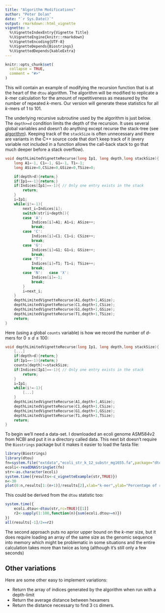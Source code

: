 ```yaml
---
title: "Algorithm Modifications"
author: "Peter Dolan"
date: "`r Sys.Date()`"
output: rmarkdown::html_vignette
vignette: >
  %\VignetteIndexEntry{Vignette Title}
  %\VignetteEngine{knitr::rmarkdown}
  %\VignetteEncoding{UTF-8}
  %\VignetteDepends{Biostrings}
  %\VignettedDepends{kableExtra}
---
```


```r
knitr::opts_chunk$set(
  collapse = TRUE,
  comment = "#>"
)
```

This will contain an example of modifying the recursion function that is at the heart of the `dtou` algorithm.  The algorithm will be modified to replicate a $k$-mer calculation for the amount of repetitiveness as measured by the number of repeated $k$-mers.  Our version will generate these statistics for all $k$-mers of 1 to 101.

The underlying recursive subroutine used by the algorithm is just below.  The `depth>=d` condition limits the depth of the recursion. It uses several global variables and doesn't do anything except recurse the stack-tree (see [algorithm](Algorithm.html)).  Keeping track of the `stackSize` is often unnecessary and there are variants in the C++ source code that don't keep track of it (every variable not included in a function allows the call-back stack to go that much deeper before a stack overflow).

```c
void depthLimitedVignetteRecurse(long Ip1, long depth,long stackSize){
	long A1=-1, C1=-1, G1=-1, T1=-1;
	long ASize=0,CSize=0,GSize=0,TSize=0;

	if(depth>d){return;}
	if(Ip1==-1){return;}
	if(Indices[Ip1]==-1){ // Only one entry exists in the stack
		return;
	}
	i=Ip1;
	while(i!=-1){
		next_i=Indices[i];
		switch(str[i+depth]){
		case 'A':
			Indices[i]=A1; A1=i; ASize++;
			break;
		case 'C':
			Indices[i]=C1; C1=i; CSize++;
			break;
		case 'G':
			Indices[i]=G1; G1=i; GSize++;
			break;
		case 'T':
			Indices[i]=T1; T1=i; TSize++;
			break;
		case 'N':	case 'X':
			Indices[i]=-1;
			break;
		}
		i=next_i;
	}
	depthLimitedVignetteRecurse(A1,depth+1,ASize);
	depthLimitedVignetteRecurse(C1,depth+1,CSize);
	depthLimitedVignetteRecurse(G1,depth+1,GSize);
	depthLimitedVignetteRecurse(T1,depth+1,TSize);
	return;
}
```

Here (using a global `counts` variable) is how we record the number of $d$-mers for $0 \le d \le 100$:

```c
void depthLimitedVignetteRecurse(long Ip1, long depth,long stackSize){
	[...]
	if(depth>d){return;}
	if(Ip1==-1){return;}
	counts[depth]+=stackSize;
	if(Indices[Ip1]==-1){ // Only one entry exists in the stack
		return;
	}
	i=Ip1;
	while(i!=-1){
		[...]
	}
	depthLimitedVignetteRecurse(A1,depth+1,ASize);
	depthLimitedVignetteRecurse(C1,depth+1,CSize);
	depthLimitedVignetteRecurse(G1,depth+1,GSize);
	depthLimitedVignetteRecurse(T1,depth+1,TSize);
	return;
}
```

To begin we'll need a data-set.  I downloaded an ecoli genome ASM584v2 from NCBI and put it in a directory called data.  This next bit doesn't require the `Biostrings` package but it makes it easier to load the fasta file:

```r
library(Biostrings)
library(dtou)
fn=system.file("extdata","ecoli_str_k_12_substr_mg1655.fa",package="dtou")
ecoli<-readDNAStringSet(fn)
str<-as.character(ecoli)
system.time({results<-c_vignetteExample(str,TRUE)})
n<-30
plot(0:n,results[1:(n+1)]/results[2],xlab="k-mer",ylab="Percentage of repetitiveness",type="b",main="Duplication in ecoli")
```

This could be derived from the `dtou` statistic too:

```r
system.time({
	ecoli.dtou<-dtou(str,rc=TRUE)[[1]]
	r2<-sapply(1:100,function(n){sum(ecoli.dtou>=n)})
})
all(results[-1]/2==r2)
```

The second approach puts no aprior upper bound on the $k$-mer size, but it does require loading an array of the same size as the genomic sequence into memory which might be problematic in some situations and the entire calculation takes more than twice as long (although it's still only a few seconds)

## Other variations

Here are some other easy to implement variations:

* Return the array of indices generated by the algorithm when run with a depth-limit
* Return the average distance between hexamers
* Return the distance necessary to find 3 `CG` dimers.
